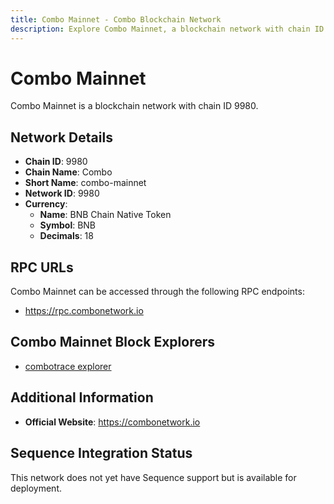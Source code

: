 ```yaml
--- 
title: Combo Mainnet - Combo Blockchain Network
description: Explore Combo Mainnet, a blockchain network with chain ID 9980. Learn about its native currency, BNB Chain Native Token, and how to interact with the network.
---
```


# Combo Mainnet

Combo Mainnet is a blockchain network with chain ID 9980.

## Network Details

- **Chain ID**: 9980
- **Chain Name**: Combo
- **Short Name**: combo-mainnet
- **Network ID**: 9980
- **Currency**: 
  - **Name**: BNB Chain Native Token
  - **Symbol**: BNB
  - **Decimals**: 18

## RPC URLs

Combo Mainnet can be accessed through the following RPC endpoints:

- https://rpc.combonetwork.io

## Combo Mainnet Block Explorers

- [combotrace explorer](https://combotrace.nodereal.io)

## Additional Information

- **Official Website**: https://combonetwork.io

## Sequence Integration Status

This network does not yet have Sequence support but is available for deployment.
